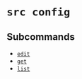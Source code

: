 # `src config`

## Subcommands


* [`edit`](config/edit.mdx)
* [`get`](config/get.mdx)
* [`list`](config/list.mdx)
	